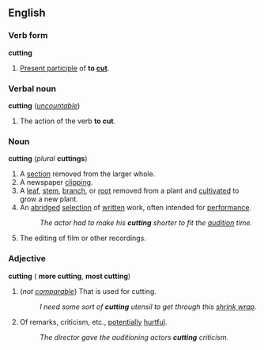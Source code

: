 ==English==
===Verb form===
'''cutting'''
 
#[[Present participle]] of '''to [[cut]]'''.
 
===Verbal noun===
'''cutting''' (''[[uncountable]]'')
 
#The action of the verb '''to cut'''.

===Noun===
'''cutting''' (''plural'' '''cuttings''')
#A [[section]] removed from the larger whole.
#A newspaper [[clipping]].
#A [[leaf]], [[stem]], [[branch]], or [[root]] removed from a plant and [[cultivated]] to grow a new plant.
#An [[abridge]]d [[selection]] of [[written]] work, often intended for [[performance]].
#:''The actor had to make his '''''cutting''''' shorter to fit the [[audition]] time.''
#The editing of film or other recordings.

===Adjective===
'''cutting''' ({{compar}} '''more cutting''', {{superl}} '''most cutting''')

#(''not [[comparable]]'') That is used for cutting.
#:''I need some sort of '''''cutting''''' utensil to get through this [[shrink wrap]].''
#Of remarks, criticism, etc., [[potentially]] [[hurtful]].
#:''The director gave the auditioning actors '''''cutting''''' criticism.''